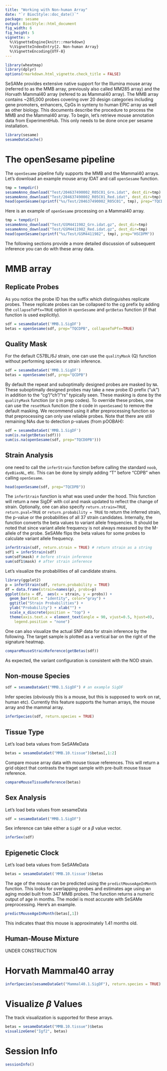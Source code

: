```yaml
---
title: "Working with Non-human Array"
date: "`r BiocStyle::doc_date()`"
package: sesame
output: BiocStyle::html_document
fig_width: 6
fig_height: 5
vignette: >
  %\VignetteEngine{knitr::rmarkdown}
  %\VignetteIndexEntry{2. Non-human Array}
  %\VignetteEncoding{UTF-8}
---
```


```r
library(wheatmap)
library(dplyr)
options(rmarkdown.html_vignette.check_title = FALSE)
```

SeSAMe provides extensive native support for the Illumina mouse array (referred
to as the MMB array, previously also called MM285 array) and the Horvath
Mammal40 array (refered to as Mammal40 array). The MMB array contains
~285,000 probes covering over 20 design categories including gene promoters,
enhancers, CpGs in synteny to human EPIC array as well as other biology. This
documents describe the procedure to process the MMB and the Mammal40
array. To begin, let's retrieve mouse annotation data from ExperimentHub.  This
only needs to be done once per sesame installation.

```r
library(sesame)
sesameDataCache()
```

# The openSesame pipeline

The `openSesame` pipeline fully supports the MMB and the Mammal40 arrays.
Let's download an example mouse array IDAT and call `openSesame` function.

```r
tmp = tempdir()
sesameAnno_download("Test/204637490002_R05C01_Grn.idat", dest_dir=tmp)
sesameAnno_download("Test/204637490002_R05C01_Red.idat", dest_dir=tmp)
head(openSesame(sprintf("%s/Test/204637490002_R05C01", tmp), prep="TQCDPB"))
```

Here is an example of `openSesame` processing on a Mammal40 array.

```r
tmp = tempdir()
sesameAnno_download("Test/GSM4411982_Grn.idat.gz", dest_dir=tmp)
sesameAnno_download("Test/GSM4411982_Red.idat.gz", dest_dir=tmp)
head(openSesame(sprintf("%s/Test/GSM4411982", tmp), prep="HSCDPM"))
```

The following sections provide a more detailed discussion of subsequent
inference you can do with these array data.

# MMB array

## Replicate Probes

As you notice the probe ID has the suffix which distinguishes replicate
probes. These replicate probes can be collapsed to the cg prefix by adding the
`collapseToPfx=TRUE` option in `openSesame` and `getBetas` function (if that
function is used explicitly).

```r
sdf = sesameDataGet('MMB.1.SigDF')
betas = openSesame(sdf, prep="TQCDPB", collapseToPfx=TRUE)
```

## Quality Mask

For the default C57BL/6J strain, one can use the `qualityMask` (Q) function
without performing species or strain inference.

```r
sdf = sesameDataGet('MMB.1.SigDF')
betas = openSesame(sdf, prep="QCDPB")
```

By default the repeat and suboptimally designed probes are masked by `NA`.
These suboptimally designed probes may take a new probe ID prefix ("uk") in
addition to the "cg"/"ch"/"rs" typically seen. These masking is done by the
`qualityMask` function (or `Q` in prep codes).  To override these probes, one
can use the `resetMask` function (the `0` code in `openSesame`) to remove the
default masking. We recommend using it after preprocessing function so that
preprocessing can only use reliable probes. Note that there are still remaining
NAs due to detection p-values (from pOOBAH):

```r
sdf = sesameDataGet('MMB.1.SigDF')
sum(is.na(getBetas(sdf)))
sum(is.na(openSesame(sdf, prep="TQCD0PB")))
```

## Strain Analysis

one need to call the `inferStrain` function
before calling the standard `noob`, `dyeBiasNL`, etc. This can be done by
simply adding "T" before "CDPB" when calling `openSesame`.

```r
head(openSesame(sdf, prep="TQCDPB"))
```

The `inferStrain` function is what was used under the hood. This function will
return a new SigDF with col and mask updated to reflect the change of
strain. Optionally, one can also specify `return.strain=TRUE`,
`return.pval=TRUE` or `return.probability = TRUE` to return the inferred strain,
the p-value or the probabilities of all 37 strain candidates.  Internally, the
function converts the beta values to variant allele frequencies. It should be
noted that since variant allele frequency is not always measured by the
M-allele of the probe. SeSAMe flips the beta values for some probes to
calculate variant allele frequency.

```r
inferStrain(sdf, return.strain = TRUE) # return strain as a string
sdf1 = inferStrain(sdf)
sum(sdf$mask) # before strain inference
sum(sdf1$mask) # after strain inference
```

Let's visualize the probabilities of all candidate strains.

```r
library(ggplot2)
p = inferStrain(sdf, return.probability = TRUE)
df = data.frame(strain=names(p), probs=p)
ggplot(data = df,  aes(x = strain, y = probs)) +
  geom_bar(stat = "identity", color="gray") +
  ggtitle("Strain Probabilities") +
  ylab("Probability") + xlab("") +
  scale_x_discrete(position = "top") +
  theme(axis.text.x = element_text(angle = 90, vjust=0.5, hjust=0),
    legend.position = "none")
```

One can also visualize the actual SNP data for strain inference by the
following. The target sample is plotted as a vertical bar on the right of the
signature heatmap.

```r
compareMouseStrainReference(getBetas(sdf))
```

As expected, the variant configuration is consistent with the NOD strain.

## Non-mouse Species

```r
sdf = sesameDataGet("MMB.1.SigDF") # an example SigDF
```

Infer species (obviously this is a mouse, but this is supposed to work on rat,
human etc). Currently this feature supports the human arrays, the mouse array
and the mammal array.

```r
inferSpecies(sdf, return.species = TRUE)
```

## Tissue Type

Let's load beta values from SeSAMeData
```r
betas = sesameDataGet("MMB.10.tissue")$betas[,1:2]
```

Compare mouse array data with mouse tissue references. This will return a grid
object that contrasts the traget sample with pre-built mouse tissue reference.
```r
compareMouseTissueReference(betas)
```

## Sex Analysis

Let's load beta values from sesameData
```r
sdf = sesameDataGet("MMB.1.SigDF")
```

Sex inference can take either a `SigDF` or a $\beta$ value vector.

```r
inferSex(sdf)
```

## Epigenetic Clock

Let's load beta values from SeSAMeData
```r
betas = sesameDataGet('MMB.10.tissue')$betas
```

The age of the mouse can be predicted using the `predictMouseAgeInMonth`
function. This looks for overlapping probes and estimates age using an aging
model built from 347 MMB probes. The function returns a numeric output of age
in months. The model is most accurate with SeSAMe preprocessing.  Here's an
example.

```r
predictMouseAgeInMonth(betas[,1])
```
This indicates thaat this mouse is approximately 1.41 months old.

## Human-Mouse Mixture

UNDER CONSTRUCTION

# Horvath Mammal40 array

```r
inferSpecies(sesameDataGet("Mammal40.1.SigDF"), return.species = TRUE)
```

# Visualize $\beta$ Values

The track visualization is supported for these arrays.

```r
betas = sesameDataGet("MMB.10.tissue")$betas
visualizeGene("Igf2", betas)
```

# Session Info

```r
sessionInfo()
```